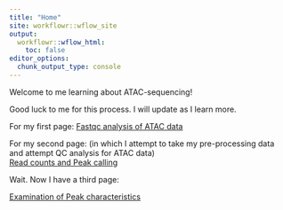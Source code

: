 ```yaml
---
title: "Home"
site: workflowr::wflow_site
output:
  workflowr::wflow_html:
    toc: false
editor_options:
  chunk_output_type: console
---
```


Welcome to me learning about ATAC-sequencing!

Good luck to me for this process. I will update as I learn more.

For my first page:
[Fastqc analysis of ATAC data](https://reneeisnowhere.github.io/ATAC_learning/Fastqc_results.html)

For my second page: (in which I attempt to take my pre-processing data and attempt QC analysis for ATAC data)  
[Read counts and Peak calling](https://reneeisnowhere.github.io/ATAC_learning/Peak_calling.html)


Wait.   Now I have a third page:  

[Examination of Peak characteristics](https://reneeisnowhere.github.io/ATAC_learning/Peak_analysis.html)
